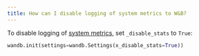 ```yaml
---
title: How can I disable logging of system metrics to W&B?
---
```


To disable logging of [system metrics](/models/ref/python/experiments/system-metrics/), set `_disable_stats` to `True`:

```python
wandb.init(settings=wandb.Settings(x_disable_stats=True))
```
